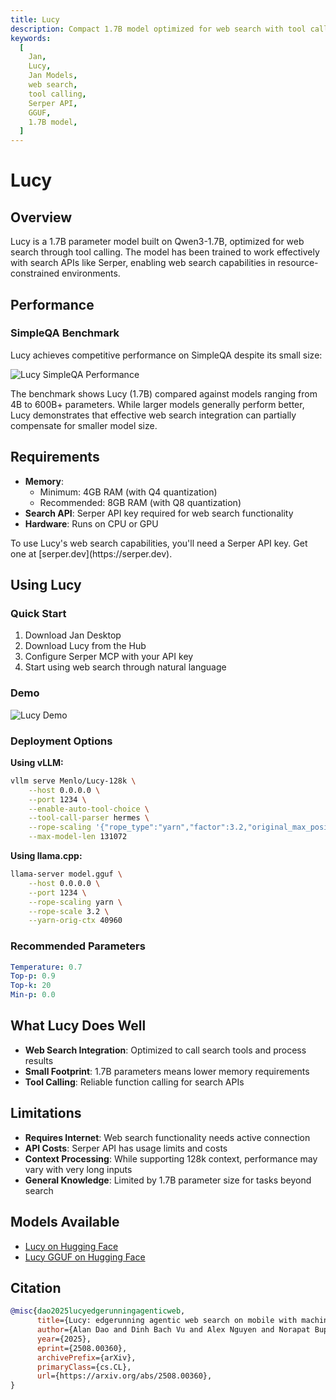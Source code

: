 ```yaml
---
title: Lucy
description: Compact 1.7B model optimized for web search with tool calling
keywords:
  [
    Jan,
    Lucy,
    Jan Models,
    web search,
    tool calling,
    Serper API,
    GGUF,
    1.7B model,
  ]
---
```



# Lucy

## Overview

Lucy is a 1.7B parameter model built on Qwen3-1.7B, optimized for web search through tool calling. The model has been trained to work effectively with search APIs like Serper, enabling web search capabilities in resource-constrained environments.

## Performance

### SimpleQA Benchmark

Lucy achieves competitive performance on SimpleQA despite its small size:

![Lucy SimpleQA Performance](../_assets/simpleqa_lucy.png)

The benchmark shows Lucy (1.7B) compared against models ranging from 4B to 600B+ parameters. While larger models generally perform better, Lucy demonstrates that effective web search integration can partially compensate for smaller model size.

## Requirements

- **Memory**:
  - Minimum: 4GB RAM (with Q4 quantization)
  - Recommended: 8GB RAM (with Q8 quantization)
- **Search API**: Serper API key required for web search functionality
- **Hardware**: Runs on CPU or GPU

<Callout type="info">
To use Lucy's web search capabilities, you'll need a Serper API key. Get one at [serper.dev](https://serper.dev).
</Callout>

## Using Lucy

### Quick Start

1. Download Jan Desktop
2. Download Lucy from the Hub
3. Configure Serper MCP with your API key
4. Start using web search through natural language

### Demo

![Lucy Demo](https://catalog.jan.ai/docs/lucy_demo.gif)

### Deployment Options

**Using vLLM:**
```bash
vllm serve Menlo/Lucy-128k \
    --host 0.0.0.0 \
    --port 1234 \
    --enable-auto-tool-choice \
    --tool-call-parser hermes \
    --rope-scaling '{"rope_type":"yarn","factor":3.2,"original_max_position_embeddings":40960}' \
    --max-model-len 131072
```

**Using llama.cpp:**
```bash
llama-server model.gguf \
    --host 0.0.0.0 \
    --port 1234 \
    --rope-scaling yarn \
    --rope-scale 3.2 \
    --yarn-orig-ctx 40960
```

### Recommended Parameters

```yaml
Temperature: 0.7
Top-p: 0.9
Top-k: 20
Min-p: 0.0
```

## What Lucy Does Well

- **Web Search Integration**: Optimized to call search tools and process results
- **Small Footprint**: 1.7B parameters means lower memory requirements
- **Tool Calling**: Reliable function calling for search APIs

## Limitations

- **Requires Internet**: Web search functionality needs active connection
- **API Costs**: Serper API has usage limits and costs
- **Context Processing**: While supporting 128k context, performance may vary with very long inputs
- **General Knowledge**: Limited by 1.7B parameter size for tasks beyond search

## Models Available

- [Lucy on Hugging Face](https://huggingface.co/Menlo/Lucy-128k)
- [Lucy GGUF on Hugging Face](https://huggingface.co/Menlo/Lucy-128k-gguf)

## Citation

```bibtex
@misc{dao2025lucyedgerunningagenticweb,
      title={Lucy: edgerunning agentic web search on mobile with machine generated task vectors},
      author={Alan Dao and Dinh Bach Vu and Alex Nguyen and Norapat Buppodom},
      year={2025},
      eprint={2508.00360},
      archivePrefix={arXiv},
      primaryClass={cs.CL},
      url={https://arxiv.org/abs/2508.00360},
}
```
